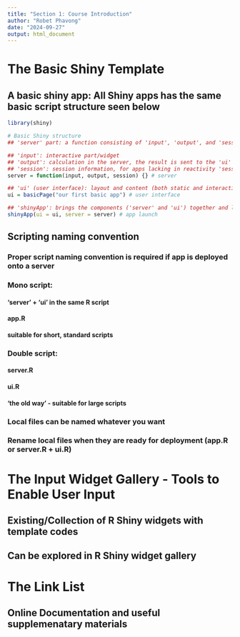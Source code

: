 ```yaml
---
title: "Section 1: Course Introduction"
author: "Robet Phavong"
date: "2024-09-27"
output: html_document
---
```


# The Basic Shiny Template
## A basic shiny app: All Shiny apps has the same basic script structure seen below
```r
library(shiny)

# Basic Shiny structure
## 'server' part: a function consisting of 'input', 'output', and 'session' arguments. Specifies the calculations performed in the app. R and all required packages need to be installed. 

## 'input': interactive part/widget
## 'output': calculation in the server, the result is sent to the 'ui' where it is displayed
## 'session': session information, for apps lacking in reactivity 'session' can be omitted
server = function(input, output, session) {} # server

## 'ui' (user interface): layout and content (both static and interactive)
ui = basicPage("our first basic app") # user interface

## 'shinyApp': brings the components ('server' and 'ui') together and launches the app
shinyApp(ui = ui, server = server) # app launch
```


## Scripting naming convention
### Proper script naming convention is required if app is deployed onto a server
### Mono script:
#### 'server' + 'ui' in the same R script
#### app.R
#### suitable for short, standard scripts
### Double script:
#### server.R
#### ui.R
#### 'the old way' - suitable for large scripts
### Local files can be named whatever you want
### Rename local files when they are ready for deployment (app.R or server.R + ui.R)



# The Input Widget Gallery - Tools to Enable User Input
## Existing/Collection of R Shiny widgets with template codes
## Can be explored in R Shiny widget gallery

# The Link List
## Online Documentation and useful supplemenatary materials






